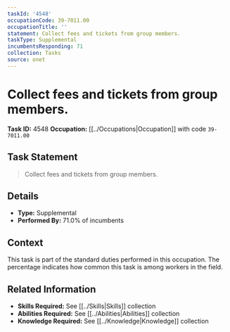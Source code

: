 ```yaml
---
taskId: '4548'
occupationCode: 39-7011.00
occupationTitle: ''
statement: Collect fees and tickets from group members.
taskType: Supplemental
incumbentsResponding: 71
collection: Tasks
source: onet
---
```

# Collect fees and tickets from group members.

**Task ID:** 4548
**Occupation:** [[../Occupations|Occupation]] with code `39-7011.00`

## Task Statement

> Collect fees and tickets from group members.

## Details

- **Type:** Supplemental
- **Performed By:** 71.0% of incumbents

## Context

This task is part of the standard duties performed in this occupation. The percentage indicates how common this task is among workers in the field.

## Related Information

- **Skills Required:** See [[../Skills|Skills]] collection
- **Abilities Required:** See [[../Abilities|Abilities]] collection
- **Knowledge Required:** See [[../Knowledge|Knowledge]] collection
